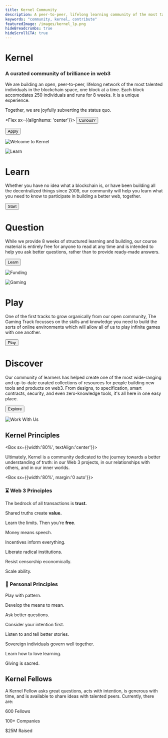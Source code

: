 ```yaml
---
title: Kernel Community
description: A peer-to-peer, lifelong learning community of the most talented individuals in web3
keywords: "community, kernel, contribute"
featuredImage: /images/kernel_lp.png
hideBreadcrumbs: true
hideScrollCTA: true
---
```


<InfoBlock>

<Box>

# Kernel

### A curated community of brilliance in web3

We are building an open, peer-to-peer, lifelong network of the most talented individuals in the blockchain space, one block at a time. Each block accomodates 250 individuals and runs for 8 weeks. It is a unique experience.

Together, we are joyfully subverting the status quo.

<Flex sx={{alignItems: 'center'}}>
  <Button to='/start/' secondary inline>
    Curious?
</Button>

<Button to='https://apply.kernel.community' inline>
    Apply
</Button>
</Flex>

</Box>

![Welcome to Kernel](/images/kernel_lp.png)

</InfoBlock>

<InfoBlock>

![Learn](/images/kernel_learn.png)

<Box>

# Learn

Whether you have no idea what a blockchain is, or have been building all the decentralized things since 2009, our community will help you learn what you need to know to participate in building a better web, together.

<Button to='/start/'>Start</Button>

</Box>

</InfoBlock>

<InfoBlock>

<Box>

# Question

While we provide 8 weeks of structured learning and building, our course material is entirely free for anyone to read at any time and is intended to help you ask better questions, rather than to provide ready-made answers.

<Button to='/learn/'>Learn</Button>

</Box>

![Funding](/images/kernel_balance.png)

</InfoBlock>

<InfoBlock>

![Gaming](/images/kernel_play.png)

<Box>

# Play

One of the first tracks to grow organically from our open community, The Gaming Track focusses on the skills and knowledge you need to build the sorts of online environments which will allow all of us to play infinite games with one another.

<Button to='/track-gaming'>Play</Button>

</Box>

</InfoBlock>

<InfoBlock>

<Box>

# Discover

Our community of learners has helped create one of the most wide-ranging and up-to-date curated collections of resources for people building new tools and products on web3. From designs, to specification, smart contracts, security, and even zero-knowledge tools, it's all here in one easy place.

<Button to='/resources/'>Explore</Button>

</Box>

![Work With Us](/images/kernel_work.png)

</InfoBlock>

<Aligner center>

## Kernel Principles

</Aligner>

<Aligner center>

<Box sx={{width:'80%', textAlign:'center'}}>

Ultimately, Kernel is a community dedicated to the journey towards a better understanding of truth: in our Web 3 projects, in our relationships with others, and in our inner worlds.

</Box>

</Aligner>

<Box sx={{width:'80%', margin:'0 auto'}}>

<Column>

<Box>

### ⌛️ Web 3 Principles

<Process>

The bedrock of all transactions is **trust.**

Shared truths create **value.**

Learn the limits. Then you're **free**. 

Money means speech.

Incentives inform everything.

Liberate radical institutions.

Resist censorship economically.

Scale ability.

</Process>

</Box>

<Box>

### 🌈 Personal Principles

<Process>

Play with pattern.

Develop the means to mean.

Ask better questions. 

Consider your intention first.

Listen to and tell better stories.

Sovereign individuals govern well together.

Learn how to love learning. 

Giving is sacred.

</Process>

</Box>

</Column>

</Box>

<Aligner center>

## Kernel Fellows

</Aligner>

<InfoBlock>

<Box>

A Kernel Fellow asks great questions, acts with intention, is generous with time, and is available to share ideas with talented peers. Currently, there are:

<Process>

600 Fellows

100+ Companies

$25M Raised

</Process>

</Box>

</InfoBlock>
